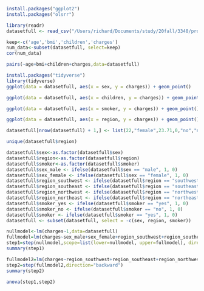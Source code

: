```r
install.packages("ggplot2")
install.packages("olsrr")
```

```r
library(readr)
datasetfull <- read_csv("/Users/richard/Documents/study/20fall/3340/project/insurance.csv")
```
```r
keep<-c('age','bmi','children','charges')
num_data<-subset(datasetfull, select=keep)
cor(num_data)
```
```r
pairs(~age+bmi+children+charges,data=datasetfull)
```

```r
install.packages("tidyverse")
library(tidyverse)
ggplot(data = datasetfull, aes(x = sex, y = charges)) + geom_point()
```

```r
ggplot(data = datasetfull, aes(x = children, y = charges)) + geom_point()
```

```r
ggplot(data = datasetfull, aes(x = smoker, y = charges)) + geom_point()
```

```r
ggplot(data = datasetfull, aes(x = region, y = charges)) + geom_point()
```


```r
datasetfull[nrow(datasetfull) + 1,] <- list(22,"female",23.71,0,"no","northeast",5503.7768)
```

```r
unique(datasetfull$region)
```

```r
datasetfull$sex<-as.factor(datasetfull$sex)
datasetfull$region<-as.factor(datasetfull$region)
datasetfull$smoker<-as.factor(datasetfull$smoker)
datasetfull$sex_male <- ifelse(datasetfull$sex == "male", 1, 0)
datasetfull$sex_female <- ifelse(datasetfull$sex == "female", 1, 0)
datasetfull$region_southwest <- ifelse(datasetfull$region == "southwest", 1, 0)
datasetfull$region_southeast <- ifelse(datasetfull$region == "southeast", 1, 0)
datasetfull$region_northwest <- ifelse(datasetfull$region == "northwest", 1, 0)
datasetfull$region_northeast <- ifelse(datasetfull$region == "northeast", 1, 0)
datasetfull$smoker_yes <- ifelse(datasetfull$smoker == "yes", 1, 0)
datasetfull$smoker_no <- ifelse(datasetfull$smoker == "no", 1, 0)
datasetfull$smoker <- ifelse(datasetfull$smoker == "yes", 1, 0)
datasetfull <- subset(datasetfull, select = -c(sex, region, smoker))
```



```r
nullmodel<-lm(charges~1,data=datasetfull)
fullmodel=lm(charges~sex_male+sex_female+region_southwest+region_southeast+region_northwest+region_northeast+age+bmi+children+smoker_yes+smoker_no,data=datasetfull)
step1=step(nullmodel,scope=list(lower=nullmodel, upper=fullmodel), direction="forward")
summary(step1)
```

```r
fullmodel2=lm(charges~region_southwest+region_southeast+region_northwest+region_northeast+age+bmi+children+sex_male*smoker_yes+sex_female*smoker_no+sex_male*smoker_no+sex_male*smoker_yes,data=datasetfull)
step2=step(fullmodel2,direction="backward")
summary(step2)
```
```r
anova(step1,step2)
```
